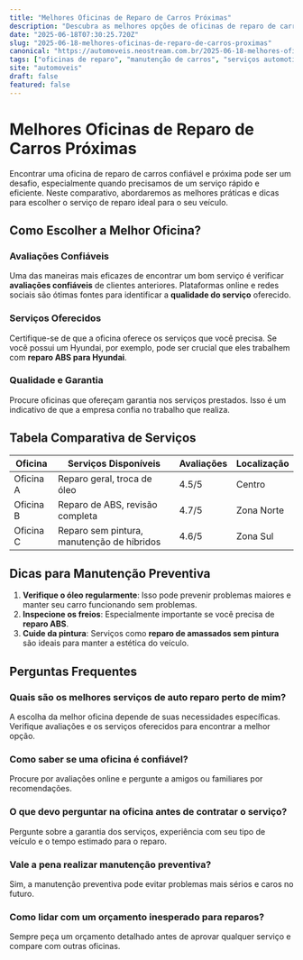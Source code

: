 ```yaml
---
title: "Melhores Oficinas de Reparo de Carros Próximas"
description: "Descubra as melhores opções de oficinas de reparo de carros perto de você para garantir um serviço confiável e de qualidade."
date: "2025-06-18T07:30:25.720Z"
slug: "2025-06-18-melhores-oficinas-de-reparo-de-carros-proximas"
canonical: "https://automoveis.neostream.com.br/2025-06-18-melhores-oficinas-de-reparo-de-carros-proximas"
tags: ["oficinas de reparo", "manutenção de carros", "serviços automotivos"]
site: "automoveis"
draft: false
featured: false
---
```


# Melhores Oficinas de Reparo de Carros Próximas

Encontrar uma oficina de reparo de carros confiável e próxima pode ser um desafio, especialmente quando precisamos de um serviço rápido e eficiente. Neste comparativo, abordaremos as melhores práticas e dicas para escolher o serviço de reparo ideal para o seu veículo.

## Como Escolher a Melhor Oficina?

### Avaliações Confiáveis

Uma das maneiras mais eficazes de encontrar um bom serviço é verificar **avaliações confiáveis** de clientes anteriores. Plataformas online e redes sociais são ótimas fontes para identificar a **qualidade do serviço** oferecido.

### Serviços Oferecidos

Certifique-se de que a oficina oferece os serviços que você precisa. Se você possui um Hyundai, por exemplo, pode ser crucial que eles trabalhem com **reparo ABS para Hyundai**.

### Qualidade e Garantia

Procure oficinas que ofereçam garantia nos serviços prestados. Isso é um indicativo de que a empresa confia no trabalho que realiza.

## Tabela Comparativa de Serviços

| Oficina | Serviços Disponíveis | Avaliações | Localização |
|---------|----------------------|------------|-------------|
| Oficina A | Reparo geral, troca de óleo | 4.5/5 | Centro |
| Oficina B | Reparo de ABS, revisão completa | 4.7/5 | Zona Norte |
| Oficina C | Reparo sem pintura, manutenção de híbridos | 4.6/5 | Zona Sul |

## Dicas para Manutenção Preventiva

1. **Verifique o óleo regularmente**: Isso pode prevenir problemas maiores e manter seu carro funcionando sem problemas.
2. **Inspecione os freios**: Especialmente importante se você precisa de **reparo ABS**.
3. **Cuide da pintura**: Serviços como **reparo de amassados sem pintura** são ideais para manter a estética do veículo.

## Perguntas Frequentes

### Quais são os melhores serviços de auto reparo perto de mim?

A escolha da melhor oficina depende de suas necessidades específicas. Verifique avaliações e os serviços oferecidos para encontrar a melhor opção.

### Como saber se uma oficina é confiável?

Procure por avaliações online e pergunte a amigos ou familiares por recomendações.

### O que devo perguntar na oficina antes de contratar o serviço?

Pergunte sobre a garantia dos serviços, experiência com seu tipo de veículo e o tempo estimado para o reparo.

### Vale a pena realizar manutenção preventiva?

Sim, a manutenção preventiva pode evitar problemas mais sérios e caros no futuro.

### Como lidar com um orçamento inesperado para reparos?

Sempre peça um orçamento detalhado antes de aprovar qualquer serviço e compare com outras oficinas.